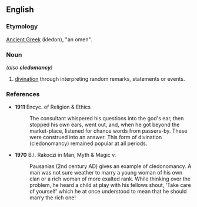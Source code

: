 ==English==

===Etymology===
[[Ancient Greek]] (kledon), "an omen".

===Noun===
{{en-noun|-}} ''(also '''cledomancy''')''

# [[divination]] through interpreting random remarks, statements or events.

===References===
*'''1911''' Encyc. of Religion & Ethics
*:The consultant whispered his questions into the god's ear, then stopped his own ears, went out, and, when he got beyond the market-place, listened for chance words from passers-by. These were construed into an answer. This form of divination (cledonomancy) remained popular at all periods.

*'''1970''' B.I. Rakoczi in Man, Myth & Magic v.
*:Pausanias (2nd century AD) gives an example of cledonomancy. A man was not sure weather to marry a young woman of his own clan or a rich woman of more exalted rank. While thinking over the problem, he heard a child at play with his fellows shout, 'Take care of yourself' which he at once understood to mean that he should marry the rich one!
